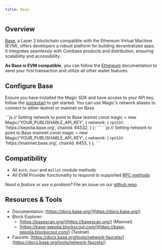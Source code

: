 ---
title: Base
---

## Overview

[Base](https://base.org/), a Layer 2 blockchain compatible with the Ethereum Virtual Machine (EVM), offers developers a robust platform for building decentralized apps. It integrates seamlessly with Coinbase products and distribution, ensuring scalability and accessibility.

**As Base is EVM compatible**, you can follow the [Ethereum](/docs/blockchains/featured-chains/ethereum/javascript) documentation to send your first transaction and utilize all other wallet features.

## Configure Base

Ensure you have installed the Magic SDK and have access to your API key, follow the [quickstart](/docs/home/quickstart/cli) to get started. You can use Magic's network aliases to connect to either testnet or mainnet on Base.

<Tabs>
    <Tab title="Testnet">
```js
// Setting network to point to Base testnet
const magic = new Magic('YOUR_PUBLISHABLE_API_KEY', {
    network: {
        rpcUrl: 'https://sepolia.base.org',
        chainId: 84532,
  }
);
```
    </Tab>
    <Tab title="Mainnet">
```js
// Setting network to point to Base mainnet
const magic = new Magic('YOUR_PUBLISHABLE_API_KEY', {
    network: {
        rpcUrl: 'https://mainnet.base.org',
        chainId: 8453,
  }
);
```
    </Tab>
</Tabs>

## Compatibility

- All `Auth`, `User` and `Wallet` module methods
- All EVM Provider functionality to respond to supported [RPC methods](/docs/api/client-side-sdks/web#evm-rpc-methods)

_Need a feature or see a problem?_ File an issue on our [github repo](https://github.com/magiclabs/magic-js).

## Resources & Tools

- Documentation: [https://docs.base.org/](https://docs.base.org/)
- Block Explorer:
  - [https://basescan.org/](https://basescan.org/) (Mainnet)
  - [https://base-sepolia.blockscout.com/](https://base-sepolia.blockscout.com/) (Testnet)
- Faucets: [https://docs.base.org/tools/network-faucets/](https://docs.base.org/tools/network-faucets/)
